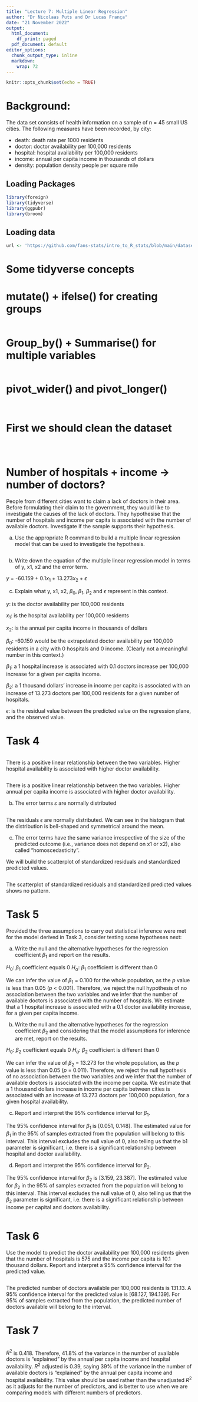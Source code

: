 ```yaml
---
title: "Lecture 7: Multiple Linear Regression"
author: "Dr Nicolaas Puts and Dr Lucas França"
date: "21 November 2022"
output:
  html_document:
    df_print: paged
  pdf_document: default
editor_options: 
  chunk_output_type: inline
  markdown: 
    wrap: 72
---
```


```r
knitr::opts_chunk$set(echo = TRUE)
```

# Background:

The data set consists of health information on a sample of n = 45 small US cities. The following measures have been recorded, by city:

- death: death rate per 1000 residents
- doctor: doctor availability per 100,000 residents
- hospital: hospital availability per 100,000 residents
- income: annual per capita income in thousands of dollars 
- density: population density people per square mile


## Loading Packages

```r
library(foreign)
library(tidyverse)
library(ggpubr)
library(broom)
```

## Loading data

```r
url <- 'https://github.com/fans-stats/intro_to_R_stats/blob/main/datasets/health.sav?raw=true'

```

# Some tidyverse concepts


# mutate() + ifelse() for creating groups

```r

```



# Group_by() + Summarise() for multiple variables

```r

```

# pivot_wider() and pivot_longer()

```r

```

```r

```


# First we should clean the dataset
	
```r

```

```r

```

```r

```


# Number of hospitals + income -> number of doctors?

People from different cities want to claim a lack of doctors in their area. Before formulating their claim to the government, they would like to investigate the causes of the lack of doctors. They hypothesise that the number of hospitals and income per capita is associated with the number of available doctors. Investigate if the sample supports their hypothesis.

a) Use the appropriate R command to build a multiple linear regression model that can be used to investigate the hypothesis.

```r

```

b) Write down the equation of the multiple linear regression model in terms of y, x1, x2 and the error term.

$y$ = -60.159 + 0.1$x_1$ + 13.273$x_2$ + $\epsilon$

c) Explain what y, x1, x2, $\beta_0$, $\beta_1$, $\beta_2$ and $\epsilon$ represent in this context.

$y$: is the doctor availability per 100,000 residents

$x_1$: is the hospital availability per 100,000 residents

$x_2$: is the annual per capita income in thousands of dollars
  
$\beta_0$: -60.159 would be the extrapolated doctor availability per 100,000 residents in a city with 0 hospitals and 0 income. (Clearly not a meaningful number in this context.)

$\beta_1$: a 1 hospital increase is associated with 0.1 doctors increase per 100,000 increase for a given per capita income.

$\beta_2$: a 1 thousand dollars' increase in income per capita is associated with an increase of 13.273 doctors per 100,000 residents for a given number of hospitals.

$\epsilon$: is the residual value between the predicted value on the regression plane, and the observed value.


# Task 4

```r

```

There is a positive linear relationship between the two variables. Higher hospital availability is associated with higher doctor availability.

```r

```

There is a positive linear relationship between the two variables. Higher annual per capita income is associated with higher doctor availability.

b) The error terms 𝜀 are normally distributed

```r

```

The residuals $\epsilon$ are normally distributed. We can see in the histogram that the distribution is bell-shaped and symmetrical around the mean.

c) The error terms have the same variance irrespective of the size of the predicted outcome (i.e., variance does not depend on x1 or x2), also called “homoscedasticity”.

We will build the scatterplot of standardized residuals and standardized predicted values.

```r

```

The scatterplot of standardized residuals and standardized predicted values shows no pattern.

# Task 5

Provided the three assumptions to carry out statistical inference were met for the model derived in Task 3, consider testing some hypotheses next:

a) Write the null and the alternative hypotheses for the regression coefficient $\beta_1$ and report on the results.

$H_0$: $\beta_1$ coefficient equals 0
$H_\alpha$: $\beta_1$ coefficient is different than 0
   
We can infer the value of $\beta_1$ = 0.100 for the whole population, as the $p$ value is less than 0.05 ($p$ < 0.001). Therefore, we reject the null hypothesis of no association between the two variables and we infer that the number of available doctors is associated with the number of hospitals. We estimate that a 1 hospital increase is associated with a 0.1 doctor availability increase, for a given per capita income.

b) Write the null and the alternative hypotheses for the regression coefficient $\beta_2$ and considering that the model assumptions for inference are met, report on the results.

$H_0$: $\beta_2$ coefficient equals 0
$H_\alpha$: $\beta_2$ coefficient is different than 0
  
We can infer the value of $\beta_2$ = 13.273 for the whole population, as the $p$ value is less than 0.05 ($p$ = 0.011). Therefore, we reject the null hypothesis of no association between the two variables and we infer that the number of available doctors is associated with the income per capita. We estimate that a 1 thousand dollars increase in income per capita between cities is associated with an increase of 13.273 doctors per 100,000 population, for a given hospital availability.

c) Report and interpret the 95% confidence interval for $\beta_1$.

The 95% confidence interval for $\beta_1$ is [0.051, 0.148]. The estimated value for $\beta_1$ in the 95% of samples extracted from the population will belong to this interval. This interval excludes the null value of 0, also telling us that the b1 parameter is significant, i.e. there is a significant relationship between hospital and doctor availability.

d) Report and interpret the 95% confidence interval for $\beta_2$.

The 95% confidence interval for $\beta_2$ is [3.159, 23.387]. The estimated value for $\beta_2$ in the 95% of samples extracted from the population will belong to this interval. This interval excludes the null value of 0, also telling us that the $\beta_2$ parameter is significant, i.e. there is a significant relationship between income per capital and doctors availability.

```r

```

# Task 6

Use the model to predict the doctor availability per 100,000 residents given that the number of hospitals is 575 and the income per capita is 10.1 thousand dollars. Report and interpret a 95% confidence interval for the predicted value.

```r

```
The predicted number of doctors available per 100,000 residents is 131.13. A 95% confidence interval for the predicted value is [68.127, 194.139]. For 95% of samples extracted from the population, the predicted number of doctors available will belong to the interval.

# Task 7
	
```r

```

$R^2$ is 0.418. Therefore, 41.8% of the variance in the number of available doctors is “explained” by the annual per capita income and hospital availability.
$R^2$ adjusted is 0.39, saying 39% of the variance in the number of available doctors is “explained” by the annual per capita income and hospital availability. This value should be used rather than the unadjusted $R^2$ as it adjusts for the number of predictors, and is better to use when we are comparing models with different numbers of predictors.
